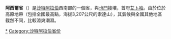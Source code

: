 {{Unreferenced|time=2021-06-15T03:31:18+00:00}}
{{Infobox Settlement
| subdivision_type = 国家
| subdivision_name = {{SAU}}
| name = 阿西爾省<br />{{lang|ar|عسير|}}
| image_map = Asir in Saudi Arabia.svg
| population_as_of = 2017
| population_total = 2,211,875
| area_total_km2 = 81,000
| population_density_km2 = 27.02
| timezone = [[UTC+3|UTC+3]]
}}
'''阿西爾省'''（{{lang-ar|عسير|}}）是[[沙特阿拉伯|沙特阿拉伯]]西南部的一個省，與[[也門|也門]]接壤，首府[[艾卜哈|艾卜哈]]。由於位於高原地帶（包括全國最高點，海拔3,207公尺的索達山），其氣候與全國其他地區截然不同，比較涼爽潮濕。

{{commonscat}}
{{wikivoyage}}
{{coord|display=title}}
{{沙特阿拉伯省份}}
{{normdaten}}
{{DEFAULTSORT:Asir}}
[[Category:阿西尔省|*]]
[[Category:沙特阿拉伯省份|Category:沙特阿拉伯省份]]
{{沙特阿拉伯地理小作品}}